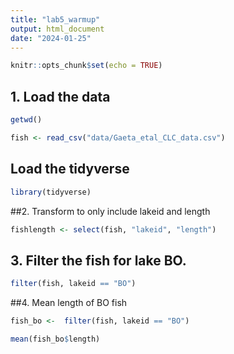 ```yaml
---
title: "lab5_warmup"
output: html_document
date: "2024-01-25"
---
```


```r
knitr::opts_chunk$set(echo = TRUE)
```

## 1. Load the data 
```r
getwd()
```

```r
fish <- read_csv("data/Gaeta_etal_CLC_data.csv")
```

## Load the tidyverse
```r
library(tidyverse)
```

##2. Transform to only include lakeid and length 
```r
fishlength <- select(fish, "lakeid", "length")
```

## 3. Filter the fish for lake BO. 
```r
filter(fish, lakeid == "BO") 
```

##4. Mean length of BO fish 
```r
fish_bo <-  filter(fish, lakeid == "BO") 
```

```r
mean(fish_bo$length)
```

